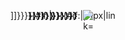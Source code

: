 <span style="position:relative;display:{{#if:{{{1|}}}|block|inline}};">{{{item|[[File:Empty Equipment Card.png{{!}}50px{{!}}link={{{link|}}}]]}}}<span style="
  font-size:{{{font-size|12px}}};
  font-weight:800;
  position:absolute;
  color:#{{{text-color|f61}}};
  {{#if:{{{1|}}}|{{{position|}}}|{{{text-position|right:4px;bottom:-18px}}}}};
  text-shadow:
    #{{{glow-color|fff}}} 0px 0px {{{glow-size|5px}}},
    #{{{glow-color|fff}}} 0px 0px {{{glow-size|5px}}},
    #{{{glow-color|fff}}} 0px 0px {{{glow-size|5px}}},
    #{{{glow-color|fff}}} 0px 0px {{{glow-size|5px}}},
    #{{{glow-color|fff}}} 0px 0px {{{glow-size|5px}}},
    #{{{glow-color|fff}}} 0px 0px {{{glow-size|5px}}},
    #{{{glow-color|fff}}} 0px 0px {{{glow-size|5px}}},
    #{{{glow-color|fff}}} 0px 0px {{{glow-size|5px}}},
    #{{{glow-color|fff}}} 0px 0px {{{glow-size|5px}}},
    #{{{glow-color|fff}}} 0px 0px {{{glow-size|5px}}},
    #{{{glow-color|fff}}} 0px 0px {{{glow-size|5px}}},
    #{{{glow-color|fff}}} 0px 0px {{{glow-size|5px}}},
    #{{{glow-color|fff}}} 0px 0px {{{glow-size|5px}}},
    #{{{glow-color|fff}}} 0px 0px {{{glow-size|5px}}},
    #{{{glow-color|fff}}} 0px 0px {{{glow-size|5px}}}
">{{{1|{{{text|{{{default-text|}}}}}}}}}</span>{{#if:{{{text2|}}}|<span style="
  font-size:{{{font-size2|{{{font-size|12px}}}}}};
  font-weight:800;
  position:absolute;
  color:#{{{text-color2|{{{text-color|f61}}}}}};
  {{#if:{{{2|}}}|{{{position2|}}}|{{{text-position2|right:4px;bottom:18px}}}}};
  text-shadow:
    #{{{glow-color2|{{{glow-color|fff}}}}}} 0px 0px {{{glow-size2|{{{glow-size|5px}}}}}},
    #{{{glow-color2|{{{glow-color|fff}}}}}} 0px 0px {{{glow-size2|{{{glow-size|5px}}}}}},
    #{{{glow-color2|{{{glow-color|fff}}}}}} 0px 0px {{{glow-size2|{{{glow-size|5px}}}}}},
    #{{{glow-color2|{{{glow-color|fff}}}}}} 0px 0px {{{glow-size2|{{{glow-size|5px}}}}}},
    #{{{glow-color2|{{{glow-color|fff}}}}}} 0px 0px {{{glow-size2|{{{glow-size|5px}}}}}},
    #{{{glow-color2|{{{glow-color|fff}}}}}} 0px 0px {{{glow-size2|{{{glow-size|5px}}}}}},
    #{{{glow-color2|{{{glow-color|fff}}}}}} 0px 0px {{{glow-size2|{{{glow-size|5px}}}}}},
    #{{{glow-color2|{{{glow-color|fff}}}}}} 0px 0px {{{glow-size2|{{{glow-size|5px}}}}}},
    #{{{glow-color2|{{{glow-color|fff}}}}}} 0px 0px {{{glow-size2|{{{glow-size|5px}}}}}},
    #{{{glow-color2|{{{glow-color|fff}}}}}} 0px 0px {{{glow-size2|{{{glow-size|5px}}}}}},
    #{{{glow-color2|{{{glow-color|fff}}}}}} 0px 0px {{{glow-size2|{{{glow-size|5px}}}}}},
    #{{{glow-color2|{{{glow-color|fff}}}}}} 0px 0px {{{glow-size2|{{{glow-size|5px}}}}}},
    #{{{glow-color2|{{{glow-color|fff}}}}}} 0px 0px {{{glow-size2|{{{glow-size|5px}}}}}},
    #{{{glow-color2|{{{glow-color|fff}}}}}} 0px 0px {{{glow-size2|{{{glow-size|5px}}}}}},
    #{{{glow-color2|{{{glow-color|fff}}}}}} 0px 0px {{{glow-size2|{{{glow-size|5px}}}}}}
">{{{2|{{{text2|{{{default-text2|}}}}}}}}}</span>}}{{#if:{{{link|}}}|<span style="position:absolute;{{{clickbox-pos|top:-15px;left:1px;}}}opacity:{{{clickbox-opacity|0}}}">[[File:Blank_square.svg|{{{clickbox-size|50}}}px|link={{{link|}}}]]</span>|}}</span><noinclude>
{{documentation}}
</noinclude>